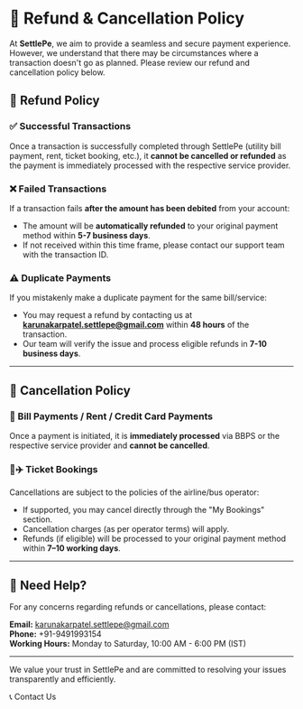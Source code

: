 


# 🔁 Refund & Cancellation Policy

At **SettlePe**, we aim to provide a seamless and secure payment experience. However, we understand that there may be circumstances where a transaction doesn't go as planned. Please review our refund and cancellation policy below.

## 💸 Refund Policy

### ✅ Successful Transactions

Once a transaction is successfully completed through SettlePe (utility bill payment, rent, ticket booking, etc.), it **cannot be cancelled or refunded** as the payment is immediately processed with the respective service provider.

### ❌ Failed Transactions

If a transaction fails **after the amount has been debited** from your account:

- The amount will be **automatically refunded** to your original payment method within **5-7 business days**.
- If not received within this time frame, please contact our support team with the transaction ID.

### ⚠️ Duplicate Payments

If you mistakenly make a duplicate payment for the same bill/service:

- You may request a refund by contacting us at **karunakarpatel.settlepe@gmail.com** within **48 hours** of the transaction.
- Our team will verify the issue and process eligible refunds in **7-10 business days**.

---

## 🛑 Cancellation Policy

### 🧾 Bill Payments / Rent / Credit Card Payments

Once a payment is initiated, it is **immediately processed** via BBPS or the respective service provider and **cannot be cancelled**.

### 🚌✈️ Ticket Bookings

Cancellations are subject to the policies of the airline/bus operator:

- If supported, you may cancel directly through the "My Bookings" section.
- Cancellation charges (as per operator terms) will apply.
- Refunds (if eligible) will be processed to your original payment method within **7–10 working days**.

---

## 📧 Need Help?

For any concerns regarding refunds or cancellations, please contact:

**Email:** [karunakarpatel.settlepe@gmail.com](mailto:karunakarpatel.settlepe@gmail.com)  
**Phone:** +91-9491993154  
**Working Hours:** Monday to Saturday, 10:00 AM - 6:00 PM (IST)

---

We value your trust in SettlePe and are committed to resolving your issues transparently and efficiently.

<Link href="/contact-us">📞 Contact Us</Link>
